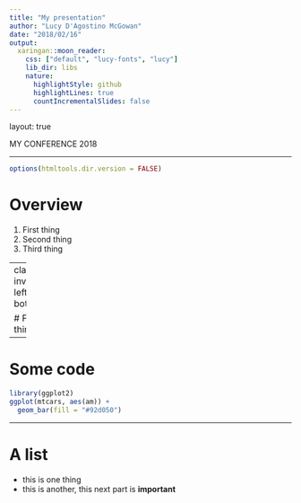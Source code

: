 ```yaml
---
title: "My presentation"
author: "Lucy D'Agostino McGowan"
date: "2018/02/16"
output:
  xaringan::moon_reader:
    css: ["default", "lucy-fonts", "lucy"]
    lib_dir: libs
    nature:
      highlightStyle: github
      highlightLines: true
      countIncrementalSlides: false
---
```

layout: true

<div class = "footer">MY CONFERENCE 2018</div>

---

```r
options(htmltools.dir.version = FALSE)
```

# Overview

1. First thing
2. Second thing
3. Third thing

---
class: inverse, left, bottom

# First thing


---

# Some code

```r
library(ggplot2)
ggplot(mtcars, aes(am)) + 
  geom_bar(fill = "#92d050")
```

---

# A list

* this is one thing
* this is another, this next part is **important**
